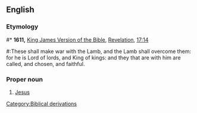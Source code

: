 ==English==
===Etymology===
#* '''1611,''' [[w:King James Version of the Bible|King James Version of the Bible]], [[w:Revelation|Revelation]], [[s:Bible (King James)/Revelation#Chapter 17|17:14]]
#:These shall make war with the Lamb, and the Lamb shall overcome them: for he is Lord of lords, and King of kings: and they that are with him are called, and chosen, and faithful.
===Proper noun===
{{en-proper noun|sg=The [[king|King]] [[of]] [[king|King]]s}}

# {{Christianity}} [[Jesus]]

[[Category:Biblical derivations]]